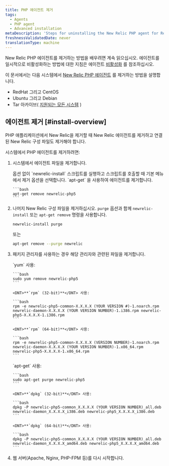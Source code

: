 ```yaml
---
title: PHP 에이전트 제거
tags:
  - Agents
  - PHP agent
  - Advanced installation
metaDescription: 'Steps for uninstalling the New Relic PHP agent for RedHat, CentOS, Debian, Ubuntu and tarball'
freshnessValidatedDate: never
translationType: machine
---
```


New Relic PHP 에이전트를 제거하는 방법을 배우려면 계속 읽으십시오. 에이전트를 일시적으로 비활성화하는 방법에 대한 지침은 에이전트 [비활성화](/docs/agents/manage-apm-agents/installation/disable-apm-agent#php) 를 참조하십시오.

이 문서에서는 다음 시스템에서 [New Relic PHP 에이전트](/docs/agents/php-agent/getting-started/new-relic-php) 를 제거하는 방법을 설명합니다.

* <DNT>RedHat</DNT> 그리고 <DNT>CentOS</DNT>
* <DNT>Ubuntu</DNT> 그리고 <DNT>Debian</DNT>
* Tar 아카이브( [지원되는 모든 시스템](/docs/agents/php-agent/getting-started/php-agent-compatibility-requirements#operating-systems) )

## 에이전트 제거 [#install-overview]

PHP 애플리케이션에서 New Relic을 제거할 때 New Relic 에이전트를 제거하고 연결된 New Relic 구성 파일도 제거해야 합니다.

시스템에서 PHP 에이전트를 제거하려면:

1. 시스템에서 에이전트 파일을 제거합니다.

   <CollapserGroup>
     <Collapser id="remove-redhat-centos" title="레드햇 또는 센트OS">
       옵션 없이 `newrelic-install` 스크립트를 실행하고 스크립트를 호출할 때 기본 메뉴에서 제거 옵션을 선택합니다.
     </Collapser>

     <Collapser id="remove-ubuntu-debian" title="우분투 또는 데비안">
       `apt-get` 을 사용하여 에이전트를 제거합니다.

       ```bash
       apt-get remove newrelic-php5
       ```
     </Collapser>
   </CollapserGroup>

2. 나머지 New Relic 구성 파일을 제거하십시오. `purge` 옵션과 함께 `newrelic-install` 또는 `apt-get remove` 명령을 사용합니다.

   ```bash
   newrelic-install purge
   ```

   또는

   ```bash
   apt-get remove --purge newrelic
   ```

3. 패키지 관리자를 사용하는 경우 해당 관리자와 관련된 파일을 제거합니다.

   <CollapserGroup>
     <Collapser id="uninstall-redhat-centos" title="레드햇 또는 센트OS">
       `yum` 사용:

       ```bash
       sudo yum remove newrelic-php5
       ```

       <DNT>**`rpm` (32-bit)**</DNT> 사용:

       ```bash
       rpm -e newrelic-php5-common-X.X.X.X (YOUR VERSION #)-1.noarch.rpm newrelic-daemon-X.X.X.X (YOUR VERSION NUMBER)-1.i386.rpm newrelic-php5-X.X.X.X-1.i386.rpm
       ```

       <DNT>**`rpm` (64-bit)**</DNT> 사용:

       ```bash
       rpm -e newrelic-php5-common-X.X.X.X (VERSION NUMBER)-1.noarch.rpm newrelic-daemon-X.X.X.X (YOUR VERSION NUMBER)-1.x86_64.rpm newrelic-php5-X.X.X.X-1.x86_64.rpm
       ```
     </Collapser>

     <Collapser id="uninstall-ubuntu-debian" title="우분투 또는 데비안">
       `apt-get` 사용:

       ```bash
       sudo apt-get purge newrelic-php5
       ```

       <DNT>**`dpkg` (32-bit)**</DNT> 사용:

       ```bash
       dpkg -P newrelic-php5-common_X.X.X.X (YOUR VERSION NUMBER)_all.deb newrelic-daemon_X.X.X.X_i386.deb newrelic-php5_X.X.X.X_i386.deb
       ```

       <DNT>**`dpkg` (64-bit)**</DNT> 사용:

       ```bash
       dpkg -P newrelic-php5-common_X.X.X.X (YOUR VERSION NUMBER)_all.deb newrelic-daemon_X.X.X.X_amd64.deb newrelic-php5_X.X.X.X_amd64.deb
       ```
     </Collapser>
   </CollapserGroup>

4. 웹 서버(Apache, Nginx, PHP-FPM 등)를 다시 시작합니다.